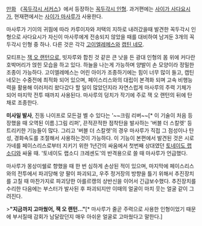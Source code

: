 [[만화]] 《[[꼭두각시 서커스]]》에서 등장하는 [[꼭두각시 인형]]. 과거편에는 [[사이가 사다요시]]가, 현재편에서는 [[사이가 마사루]]가 사용한다.

마사루가 기이의 귀띔에 따라 카루이자와 저택의 지하로 내려갔을때 발견한 꼭두각시 인형으로 사다요시가 자신이 마사루에게 전송되지 않았을 때를 대비하여 남겨둔 3개의 꼭두각시 인형 중 하나. 다른 것은 각각 [[고이엘레메스]]와 [[캡틴 네모]].

모티프는 [[잭 오 랜턴]]으로, 빗자루와 합친 것 같은 큰 낫을 든 광대 인형의 몸 위에 커다란 호박머리가 얹힌 모습을 하고 있다. 하늘을 나는게 가능하며 양발이 손 모양이라 정밀한 조종이 가능하다. 고이엘레메스는 어린 아이가 조종하기에는 힘이 너무 많이 들고, 캡틴 네모는 수중전에 최적화 되어 있으며, 페이스리스와의 대립이 본격화 되며 고속 비행능력을 활용해 이러저리 왔다갔다 할 일이 많았던지라 자연스럽게 마사루의 주력 기체가 되어 마지막 전투 때까지 사용된다. 마사루의 덩치가 작기에 주로 잭 오 랜턴의 뒤에 탄 채로 조종한다. 

'''미사일 발사''', 진동 나이프로 모든걸 벨 수 있다는 '~~크림 리버~~[* 이 기술이 처음 등장했을 때 오역된 이름.]그림 리퍼', 끈적끈적한 점착탄을 발사하는 '버블 더 스칼렛' 등 트리키한 기능들이 많다. 그리고 '버블 더 스칼렛'의 경우 마사루가 직접 그 점성이나 탄성, 경화속도를 조절해서 사용하는것이 가능하다. 이 기능이 본편에서 발견된 것은 시로가네를 페이스리스로부터 지키기 위한 1년간의 싸움에서 첫번째 상대였던 [[토네이도 랩소디]]와 싸울 때. '토네이도 랩소디 크레센도'의 반격용으로 쓸 때 마사루가 언급했다.

마사루가 몽상미쉘로 향했을 때 한 번 심하게 손상된 적이 있으며, 마지막에 페이스리스와의 전투에서 파괴당해 양 팔이 파괴되고, 우주 정거장의 방향을 틀기 위해서 추진장치를 고칠 때 마찬가지로 파괴당한 아를르캥의 상반신을 이어서 긴급보수했다. 추진장치를 수리한 다음에는 부스터가 발사된 후 파괴되지만 이때의 얼굴이 마치 웃는 얼굴 같이 그려진다.

>'''"지금까지 고마웠어, 잭 오 랜턴..."'''[* 마사루가 줄곧 주력으로 사용한 인형이었기 때문에 부서질때 감회가 남달랐던지 매우 아쉬운 얼굴로 고마웠다고 말한다.]

